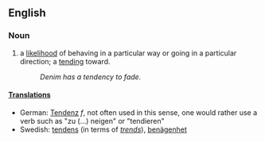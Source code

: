 ==English==
===Noun===
#a [[likelihood]] of behaving in a particular way or going in a particular direction; a [[tend]]ing toward.
#:''Denim has a tendency to fade.''

====[[Translations]]====
*German: [[Tendenz]] ''f'', not often used in this sense, one would rather use a verb such as "zu (...) neigen" or "tendieren"
*Swedish: [[tendens]] (in terms of ''[[trends]]''), [[benägenhet]]
